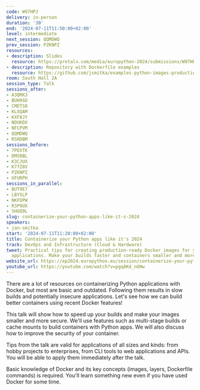 ```yaml
---
code: W97HPJ
delivery: in-person
duration: '30'
end: '2024-07-11T11:50:00+02:00'
level: intermediate
next_session: QQMDWQ
prev_session: PZKNPZ
resources:
- description: Slides
  resource: https://pretalx.com/media/europython-2024/submissions/W97HPJ/resources/lynt-containerize-python-apps-ep2024_mGGq8Tp.pdf
- description: Repository with Dockerfile examples
  resource: https://github.com/jsmitka/examples-python-images-production
room: South Hall 2A
session_type: Talk
sessions_after:
- A3QRK3
- BUH9SD
- CMETS8
- KLXQAM
- KXF8JY
- NDUKDX
- NFCPVM
- QQMDWQ
- RSRDBM
sessions_before:
- 7PEXTK
- DMV8BL
- K3CJUX
- K77Z8V
- PZKNPZ
- UFURPH
sessions_in_parallel:
- BUT9E7
- LBYSLP
- NKFDPW
- R3P9UX
- SHUQ9L
slug: containerize-your-python-apps-like-it-s-2024
speakers:
- jan-smitka
start: '2024-07-11T11:20:00+02:00'
title: Containerize your Python apps like it's 2024
track: DevOps and Infrastructure (Cloud & Hardware)
tweet: Practical tips for creating production-ready Docker images for your Python
  applications. Make your builds faster and containers smaller and more secure!
website_url: https://ep2024.europython.eu/session/containerize-your-python-apps-like-it-s-2024
youtube_url: https://youtube.com/watch?v=pgqAKd_nOHw
---
```


There are a lot of resources on containerizing Python applications with Docker, but most are basic and outdated. Following them results in slow builds and potentially insecure applications. Let's see how we can build better containers using recent Docker features!

This talk will show how to speed up your builds and make your images smaller and more secure. We'll use features such as multi-stage builds or cache mounts to build containers with Python apps. We will also discuss how to improve the security of your container.

Tips from the talk are valid for applications of all sizes and kinds: from hobby projects to enterprises, from CLI tools to web applications and APIs. You will be able to apply them immediately after the talk.

Basic knowledge of Docker and its key concepts (images, layers, Dockerfile commands) is required. You'll learn something new even if you have used Docker for some time.

